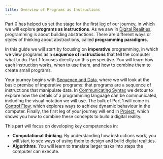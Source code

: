 ```yaml
---
title: Overview of Programs as Instructions
---
```


<div class="not-content">
  <YouTube id="09haoqmARt4" params="fs=1&modestbranding=1&rel=0"/>
</div>

Part 0 has helped us set the stage for the first leg of our journey, in which we will explore **programs as instructions**.
As we saw in [Digital Realities](/book/part-0-getting-started/1-digital-realities/0-overview), programming is about building abstractions.
There are different ways or styles of thinking about abstractions, called **programming paradigms**.

In this guide we will start by focusing on **imperative** programming, in which we view programs as a **sequence of instructions** that tell the computer what to do. Part 1 focuses directly on this perspective. You will learn how each instruction works, when to use them, and how to combine them to create small programs.

Your journey begins with [Sequence and Data](/book/part-1-instructions/1-sequence-and-data/0-overview), where we will look at the basic premise of imperative programs: that programs are a sequence of instructions that manipulate data. In [Communicating Syntax](/book/part-1-instructions/2-communicating-syntax/0-overview) we detour to explore how the details of a programming language can be communicated, including the visual notation we will use. The bulk of Part 1 will come in [Control Flow](/book/part-1-instructions/3-control-flow/0-overview), which explores ways to achieve dynamic behaviour in the computer. Finally, the first leg of your journey will end in [Project](/book/part-1-instructions/4-project/0-overview), which shows you how to combine these concepts to build a digital reality.

This part will focus on developing key competencies in:

- **Computational thinking**. By understanding how instructions work, you will start to see ways of using them to design and build digital realities.
- **Algorithms**. You will learn to translate larger tasks into steps the computer can execute.
